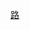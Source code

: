{{Navbox
| name = 香港大角咀植物名稱街道系列
| image=[[File:HK Tai Kok Tsui 2007.jpg|150px|大角咀]]
| title = 香港[[大角咀]]植物名稱街道系列
| titlestyle = background:#BFD7FF
| style = width: 100%
| list1 = [[白楊街]]– [[柏樹街]]– [[楓樹街]] – [[詩歌舞街]] – [[柳樹街]] – [[洋松街]] – [[合桃街]] – [[菩提街]] – [[松樹街]] – [[埃華街]] </br> [[榆樹街]] – [[櫸樹街]] – [[杉樹街]] – [[鐵樹街]] – [[橡樹街]] – [[槐樹街]] – [[棕樹街]] – [[櫻桃街]]
| list2 = 另：[[黃竹街]] （近[[深水埗]]）
}}<noinclude>[[Category:香港交通導航模板|路]]</noinclude>